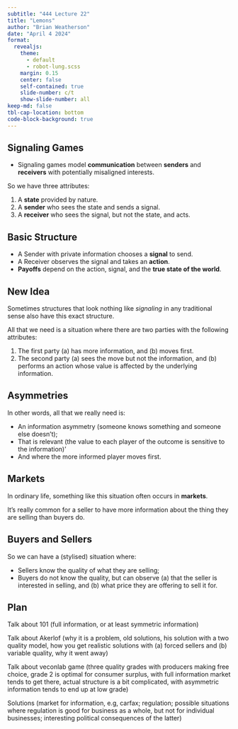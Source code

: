 ```yaml
---
subtitle: "444 Lecture 22"
title: "Lemons"
author: "Brian Weatherson"
date: "April 4 2024"
format:
  revealjs:
    theme:
      - default
      - robot-lung.scss
    margin: 0.15
    center: false
    self-contained: true
    slide-number: c/t
    show-slide-number: all
keep-md: false
tbl-cap-location: bottom
code-block-background: true
---
```


## Signaling Games

- Signaling games model **communication** between **senders** and **receivers** with potentially misaligned interests.

So we have three attributes:

1. A **state** provided by nature.
2. A **sender** who sees the state and sends a signal.
3. A **receiver** who sees the signal, but not the state, and acts.

## Basic Structure

- A Sender with private information chooses a **signal** to send.
- A Receiver observes the signal and takes an **action**.
- **Payoffs** depend on the action, signal, and the **true state of the world**.

## New Idea

Sometimes structures that look nothing like *signaling* in any traditional sense also have this exact structure.

All that we need is a situation where there are two parties with the following attributes:

1. The first party (a) has more information, and (b) moves first.
2. The second party (a) sees the move but not the information, and (b) performs an action whose value is affected by the underlying information.

## Asymmetries

In other words, all that we really need is:

- An information asymmetry (someone knows something and someone else doesn't);
- That is relevant (the value to each player of the outcome is sensitive to the information)'
- And where the more informed player moves first. 

## Markets

In ordinary life, something like this situation often occurs in **markets**.

It's really common for a seller to have more information about the thing they are selling than buyers do.

## Buyers and Sellers

So we can have a (stylised) situation where:

- Sellers know the quality of what they are selling;
- Buyers do not know the quality, but can observe (a) that the seller is interested in selling, and (b) what price they are offering to sell it for.

## Plan

Talk about 101 (full information, or at least symmetric information)

Talk about Akerlof (why it is a problem, old solutions, his solution with a two quality model, how you get realistic solutions with (a) forced sellers and (b) variable quality, why it went away)

Talk about veconlab game (three quality grades with producers making free choice, grade 2 is optimal for consumer surplus, with full information market tends to get there, actual structure is a bit complicated, with asymmetric information tends to end up at low grade)

Solutions (market for information, e.g, carfax; regulation; possible situations where regulation is good for business as a whole, but not for individual businesses; interesting political consequences of the latter)